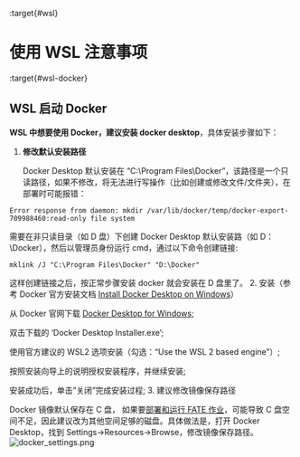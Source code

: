 :target{#wsl}

# 使用 WSL 注意事项

:target{#wsl-docker}

## WSL 启动 Docker

<strong>WSL 中想要使用 Docker，建议安装 docker desktop</strong>，具体安装步骤如下：

1. <strong>修改默认安装路径</strong>

   Docker Desktop 默认安装在 “C:\Program Files\Docker”，该路径是一个只读路径，如果不修改，将无法进行写操作（比如创建或修改文件/文件夹），在部署时可能报错：

```shell
Error response from daemon: mkdir /var/lib/docker/temp/docker-export-709988460:read-only file system
```

需要在非只读目录（如 D 盘）下创建 Docker Desktop 默认安装路（如 D：\Docker），然后以管理员身份运行 cmd，通过以下命令创建链接:

```shell
mklink /J "C:\Program Files\Docker" "D:\Docker"
```

这样创建链接之后，按正常步骤安装 docker 就会安装在 D 盘里了。
2\. 安装（参考 Docker 官方安装文档 [Install Docker Desktop on Windows](https://docs.docker.com/desktop/install/windows-install/)）

从 Docker 官网下载 [Docker Desktop for Windows](https://www.docker.com/products/docker-desktop/);

双击下载的 ‘Docker Desktop Installer.exe’;

使用官方建议的 WSL2 选项安装（勾选：“Use the WSL 2 based engine”）;

按照安装向导上的说明授权安装程序，并继续安装;

安装成功后，单击”关闭”完成安装过程;
3\. 建议修改镜像保存路径

Docker 镜像默认保存在 C 盘， 如果要[部署和运行 FATE 作业](https://www.secretflow.org.cn/docs/kuscia/latest/zh-Hans/tutorial/run_fate_cn)，可能导致 C 盘空间不足，因此建议改为其他空间足够的磁盘。具体做法是，打开 Docker Desktop，找到 Settings->Resources->Browse，修改镜像保存路径。
![docker\_settings.png](../../_assets/docker_settings.png)
